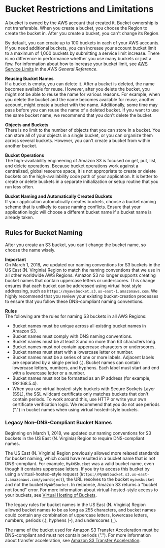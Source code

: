 # Bucket Restrictions and Limitations<a name="BucketRestrictions"></a>

A bucket is owned by the AWS account that created it\. Bucket ownership is not transferable\. When you create a bucket, you choose the Region to create the bucket in\. After you create a bucket, you can't change its Region\.

By default, you can create up to 100 buckets in each of your AWS accounts\. If you need additional buckets, you can increase your account bucket limit to a maximum of 1,000 buckets by submitting a service limit increase\. There is no difference in performance whether you use many buckets or just a few\. For information about how to increase your bucket limit, see [AWS Service Limits](https://docs.aws.amazon.com/general/latest/gr/aws_service_limits.html) in the *AWS General Reference*\. 

**Reusing Bucket Names**  
If a bucket is empty, you can delete it\. After a bucket is deleted, the name becomes available for reuse\. However, after you delete the bucket, you might not be able to reuse the name for various reasons\. For example, when you delete the bucket and the name becomes available for reuse, another account, might create a bucket with the name\. Additionally, some time may pass before you can reuse the name of a deleted bucket\. If you want to use the same bucket name, we recommend that you don't delete the bucket\. 

**Objects and Buckets**  
There is no limit to the number of objects that you can store in a bucket\. You can store all of your objects in a single bucket, or you can organize them across several buckets\. However, you can't create a bucket from within another bucket\.

**Bucket Operations**  
The high\-availability engineering of Amazon S3 is focused on get, put, list, and delete operations\. Because bucket operations work against a centralized, global resource space, it is not appropriate to create or delete buckets on the high\-availability code path of your application\. It is better to create or delete buckets in a separate initialization or setup routine that you run less often\. 

**Bucket Naming and Automatically Created Buckets**  
If your application automatically creates buckets, choose a bucket naming scheme that is unlikely to cause naming conflicts\. Ensure that your application logic will choose a different bucket name if a bucket name is already taken\.

## Rules for Bucket Naming<a name="bucketnamingrules"></a>

After you create an S3 bucket, you can't change the bucket name, so choose the name wisely\. 

**Important**  
On March 1, 2018, we updated our naming conventions for S3 buckets in the US East \(N\. Virginia\) Region to match the naming conventions that we use in all other worldwide AWS Regions\. Amazon S3 no longer supports creating bucket names that contain uppercase letters or underscores\. This change ensures that each bucket can be addressed using virtual host style addressing, such as `https://myawsbucket.s3.us-east-1.amazonaws.com`\. We highly recommend that you review your existing bucket\-creation processes to ensure that you follow these DNS\-compliant naming conventions\.

**Rules**  
The following are the rules for naming S3 buckets in all AWS Regions:
+ Bucket names must be unique across all existing bucket names in Amazon S3\.
+ Bucket names must comply with DNS naming conventions\. 
+ Bucket names must be at least 3 and no more than 63 characters long\.
+ Bucket names must not contain uppercase characters or underscores\.
+ Bucket names must start with a lowercase letter or number\.
+ Bucket names must be a series of one or more labels\. Adjacent labels are separated by a single period \(\.\)\. Bucket names can contain lowercase letters, numbers, and hyphens\. Each label must start and end with a lowercase letter or a number\.
+ Bucket names must not be formatted as an IP address \(for example, 192\.168\.5\.4\)\.
+ When you use virtual hosted–style buckets with Secure Sockets Layer \(SSL\), the SSL wildcard certificate only matches buckets that don't contain periods\. To work around this, use HTTP or write your own certificate verification logic\. We recommend that you do not use periods \("\."\) in bucket names when using virtual hosted–style buckets\. 

### Legacy Non–DNS\-Compliant Bucket Names<a name="non-dns-compliant-bucketname-challenges"></a>

 Beginning on March 1, 2018, we updated our naming conventions for S3 buckets in the US East \(N\. Virginia\) Region to require DNS\-compliant names\.

The US East \(N\. Virginia\) Region previously allowed more relaxed standards for bucket naming, which could have resulted in a bucket name that is not DNS\-compliant\. For example, `MyAWSbucket` was a valid bucket name, even though it contains uppercase letters\. If you try to access this bucket by using a virtual\-hosted–style request \(`https://MyAWSbucket.s3.us-east-1.amazonaws.com/yourobject`\), the URL resolves to the bucket `myawsbucket` and not the bucket `MyAWSbucket`\. In response, Amazon S3 returns a "bucket not found" error\. For more information about virtual\-hosted–style access to your buckets, see [Virtual Hosting of Buckets](VirtualHosting.mdx)\.

The legacy rules for bucket names in the US East \(N\. Virginia\) Region allowed bucket names to be as long as 255 characters, and bucket names could contain any combination of uppercase letters, lowercase letters, numbers, periods \(\.\), hyphens \(\-\), and underscores \(\_\)\. 

The name of the bucket used for Amazon S3 Transfer Acceleration must be DNS\-compliant and must not contain periods \("\."\)\. For more information about transfer acceleration, see [Amazon S3 Transfer Acceleration](transfer-acceleration.mdx)\.